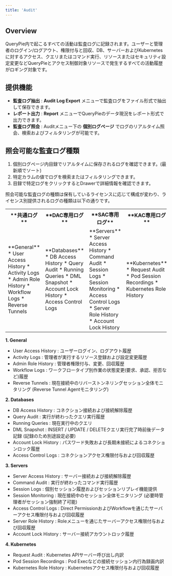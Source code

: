 ```yaml
---
title: 'Audit'
---
```


## Overview

QueryPie内で起こるすべての活動は監査ログに記録されます。ユーザーと管理者のログイン/ログアウト、権限付与と回収、DB、サーバーおよびKubernetesに対するアクセス、クエリまたはコマンド実行、リソースまたはセキュリティ設定変更などQueryPieとアクセス制御対象リソースで発生するすべての活動履歴がロギング対象です。


## 提供機能

*  **監査ログ抽出**  :  **Audit Log Export** メニューで監査ログをファイル形式で抽出して保存できます。 
*  **レポート出力**  :  **Report** メニューでQueryPieのデータ現況をレポート形式で出力できます。
*  **監査ログ照会**  : Auditメニュー下の **個別ログページ** でログのリアルタイム照会、検索およびフィルタリングが可能です。


## 照会可能な監査ログ種類

1. 個別ログページ内目録でリアルタイムに保存されるログを確認できます。(最新順でソート)
2. 特定カラムの値でログを検索またはフィルタリングできます。 
3. 目録で特定ログをクリックするとDrawerで詳細情報を確認できます。

照会可能な監査ログの種類は保有しているライセンスに応じて構成が変わり、ライセンス別提供されるログの種類は以下の通りです。

<table data-table-width="760" data-layout="default" local-id="2eeba34f-b909-48ea-a011-5381931efcd4">
<tbody>
<tr>
<th>
**共通ログ**
</th>
<th>
**DAC専用ログ**
</th>
<th>
**SAC専用ログ**
</th>
<th>
**KAC専用ログ**
</th>
</tr>
<tr>
<td>
**General**
* User Access History
* Activity Logs
* Admin Role History
* Workflow Logs
* Reverse Tunnels
</td>
<td>
**Databases**
* DB Access History
* Query Audit
* Running Queries
* DML Snapshot
* Account Lock History
* Access Control Logs
</td>
<td>
**Servers**
* Server Access History
* Command Audit
* Session Logs
* Session Monitoring
* Access Control Logs
* Server Role History
* Account Lock History
</td>
<td>
**Kubernetes**
* Request Audit
* Pod Session Recordings
* Kubernetes Role History
</td>
</tr>
</tbody>
</table>

**1. General**

* User Access History : ユーザーログイン、ログアウト履歴
* Activity Logs : 管理者が実行するリソース登録および設定変更履歴 
* Admin Role History : 管理者権限付与、変更、回収履歴
* Workflow Logs : ワークフロータイプ別作業の状態変更(要求、承認、拒否など)履歴
* Reverse Tunnels : 現在接続中のリバーストンネリングセッション全体モニタリング (Reverse Tunnel Agentモニタリング)


**2. Databases**

* DB Access History : コネクション接続および接続解除履歴
* Query Audit : 実行が終わったクエリ実行履歴
* Running Queries : 現在実行中のクエリ 
* DML Snapshot : INSERT / UPDATE / DELETEクエリ実行完了時前後データ記録 (記録のため別途設定必要)
* Account Lock History : パスワード失敗および長期未接続によるコネクションロック履歴
* Access Control Logs : コネクションアクセス権限付与および回収履歴


**3. Servers**

* Server Access History : サーバー接続および接続解除履歴
* Command Audit : 実行が終わったコマンド実行履歴 
* Session Logs : 個別セッション履歴およびセッションリプレイ機能提供 
* Session Monitoring : 現在接続中のセッション全体モニタリング (必要時管理者がセッション強制終了可能) 
* Access Control Logs : Direct PermissionおよびWorkflowを通じたサーバーアクセス権限付与および回収履歴
* Server Role History : Roleメニューを通じたサーバーアクセス権限付与および回収履歴
* Account Lock History : サーバー接続アカウントロック履歴 


**4. Kubernetes**

* Request Audit : Kubernetes APIサーバー呼び出し内訳
* Pod Session Recordings : Pod Execなどの接続セッション内行為録画内訳
* Kubernetes Role History : Kubernetesアクセス権限付与および回収履歴


